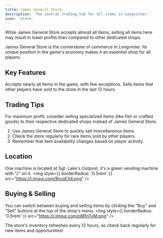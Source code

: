 ```yaml
---
title: James General Store
description: 'The central trading hub for all items in Longvinter.'
icon: 'store'
---
```


<Warning>
  While James General Store accepts almost all items, selling all items here may result in lower profits than compared to other dedicated shops.
</Warning>

James General Store is the cornerstone of commerce in Longvinter. Its unique position in the game's economy makes it an essential shop for all players.

## Key Features

<CardGroup cols={2}>
  <Card title="Universal Buyer" icon="cart-shopping">
    Accepts nearly all items in the game, with few exceptions.
  </Card>
  <Card title="Player-Driven Inventory" icon="people-arrows">
    Sells items that other players have sold to the store in the last 12 hours.
  </Card>
</CardGroup>

## Trading Tips

<Tip>
  For maximum profit, consider selling specialized items (like fish or crafted goods) to their respective dedicated shops instead of James General Store.
</Tip>

1. Use James General Store to quickly sell miscellaneous items.
2. Check the store regularly for rare items sold by other players.
3. Remember that item availability changes based on player activity.

## Location
One machine is located at Sgt. Lake's Outpost, it's a green vending machine with "J" on it. 
<img
  style={{ borderRadius: '0.5rem' }}
  src="https://i.imgur.com/BrcqEX4.png"
/>

## Buying & Selling
You can switch between buying and selling items by clicking the "Buy" and "Sell" buttons at the top of the shop's menu.
<img
  style={{ borderRadius: '0.5rem' }}
  src="https://i.imgur.com/qM1nTyM.png"
/>

<Note>
  The store's inventory refreshes every 12 hours, so check back regularly for new items and opportunities!
</Note>
